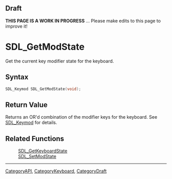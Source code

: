 
== Draft ==

'''THIS PAGE IS A WORK IN PROGRESS''' ... Please make edits to this page to improve it!
= SDL_GetModState =

Get the current key modifier state for the keyboard.

== Syntax ==

<syntaxhighlight lang='c'>
SDL_Keymod SDL_GetModState(void);
</syntaxhighlight>

== Return Value ==

Returns an OR'd combination of the modifier keys for the keyboard. See
[[SDL_Keymod]] for details.

== Related Functions ==

:[[SDL_GetKeyboardState]]
:[[SDL_SetModState]]

----
[[CategoryAPI]], [[CategoryKeyboard]], [[CategoryDraft]]


